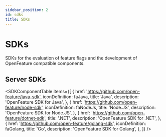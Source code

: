 ```yaml
---
sidebar_position: 2
id: sdks
title: SDKs
---
```


# SDKs

SDKs for the evaluation of feature flags and the development of OpenFeature compatible components.

## Server SDKs


<SDKComponentTable
  items={[
    {
      href: 'https://github.com/open-feature/java-sdk',
      iconDefinition: faJava,
      title: 'Java',
      description: 'OpenFeature SDK for Java',
    },
    {
      href: 'https://github.com/open-feature/node-sdk',
      iconDefinition: faNodeJs,
      title: 'Node.JS',
      description: 'OpenFeature SDK for Node.JS',
    },
    {
      href: 'https://github.com/open-feature/dotnet-sdk',
      title: '.NET',
      description: 'OpenFeature SDK for .NET',
    },
    {
      href: 'https://github.com/open-feature/golang-sdk',
      iconDefinition: faGolang,
      title: 'Go',
      description: 'OpenFeature SDK for Golang',
    },
  ]}
/>

